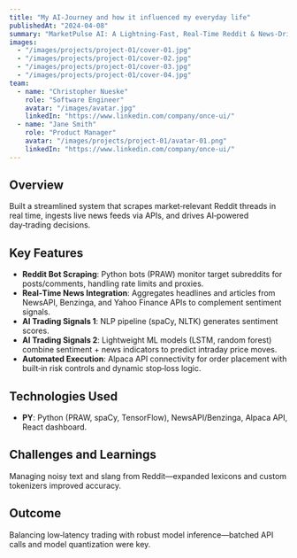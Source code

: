 ```yaml
---
title: "My AI-Journey and how it influenced my everyday life"
publishedAt: "2024-04-08"
summary: "MarketPulse AI: A Lightning-Fast, Real‑Time Reddit & News‑Driven Day‑Trading Engine"
images:
  - "/images/projects/project-01/cover-01.jpg"
  - "/images/projects/project-01/cover-02.jpg"
  - "/images/projects/project-01/cover-03.jpg"
  - "/images/projects/project-01/cover-04.jpg"
team:
  - name: "Christopher Nueske"
    role: "Software Engineer"
    avatar: "/images/avatar.jpg"
    linkedIn: "https://www.linkedin.com/company/once-ui/"
  - name: "Jane Smith"
    role: "Product Manager"
    avatar: "/images/projects/project-01/avatar-01.png"
    linkedIn: "https://www.linkedin.com/company/once-ui/"
---
```


## Overview

Built a streamlined system that scrapes market‑relevant Reddit threads in real time, ingests live news feeds via APIs, and drives AI‑powered day‑trading decisions.

## Key Features

- **Reddit Bot Scraping**: Python bots (PRAW) monitor target subreddits for posts/comments, handling rate limits and proxies.
- **Real‑Time News Integration**: Aggregates headlines and articles from NewsAPI, Benzinga, and Yahoo Finance APIs to complement sentiment signals.
- **AI Trading Signals 1**: NLP pipeline (spaCy, NLTK) generates sentiment scores.
- **AI Trading Signals 2**: Lightweight ML models (LSTM, random forest) combine sentiment + news indicators to predict intraday price moves.
- **Automated Execution**: Alpaca API connectivity for order placement with built‑in risk controls and dynamic stop‑loss logic.

## Technologies Used

- **PY**: Python (PRAW, spaCy, TensorFlow), NewsAPI/Benzinga, Alpaca API, React dashboard.

## Challenges and Learnings

Managing noisy text and slang from Reddit—expanded lexicons and custom tokenizers improved accuracy.

## Outcome

Balancing low‑latency trading with robust model inference—batched API calls and model quantization were key.